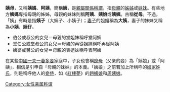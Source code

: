 {{redirect-multi|2|大姨妈|姨妈|生理现象|月經週期}}
{{redirect2|阿姨|非親屬關係的阿姨、姨姨|阿姨 (非親屬)}}
{{Unreferenced|time=2014-01-26T16:24:54+00:00}}
'''姨母'''，又稱'''姨媽'''、'''阿姨'''，簡稱'''姨'''，是[[親屬關係|親屬關係]][[稱謂|稱謂]]，指[[母親|母親]]的[[姊姊|姊姊]]或[[妹妹|妹妹]]。有些地方'''姨媽'''專指母親的姊姊，母親的妹妹則稱'''阿姨'''、'''姨娘'''或'''姨姨'''。古稱'''從母'''。不過，「姨」有時是指'''姨子'''（大姨子、小姨子）；[[妻子|妻子]]的姐姐稱為'''大姨'''，妻子的妹妹又稱為'''小姨'''、'''姨仔'''。
*伯公或叔公的女兒＝母親的堂姐妹稱呼堂阿姨
*堂伯公或堂叔公的女兒＝母親的再從姐妹稱呼再從阿姨
*姨婆或舅公的女兒＝母親的表姐妹稱呼表阿姨
在某些[[中國|中國]][[一夫一妻多妾|一夫一妻多妾]]家庭中，子女也會稱[[庶母|庶母]]（父亲的妾）為「姨娘」或「阿姨」，相信是引申自「母親的妹妹」的本義。「姨娘」之前若加上所稱呼的[[娘家|娘家]][[姓氏|姓氏]]，則是稱呼他人的[[妾侍|妾侍]]，如《[[紅樓夢|紅樓夢]]》的[[趙姨娘|趙姨娘]]和[[周姨娘|周姨娘]]。

{{家庭}}
[[Category:女性亲属称谓|Category:女性亲属称谓]]